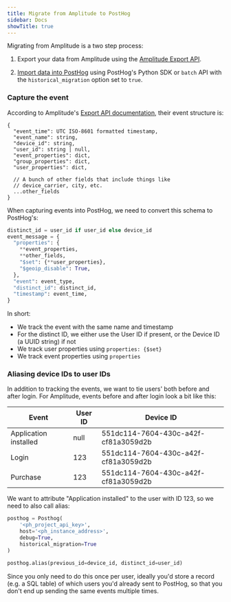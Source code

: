 ```yaml
---
title: Migrate from Amplitude to PostHog
sidebar: Docs
showTitle: true
---
```



<MigrationWarning />

Migrating from Amplitude is a two step process:

1. Export your data from Amplitude using the [Amplitude Export API](https://www.docs.developers.amplitude.com/analytics/apis/export-api/i).

2. [Import data into PostHog](/docs/migrate) using PostHog's Python SDK or `batch` API with the `historical_migration` option set to `true`.

### Capture the event

According to Amplitude's [Export API documentation](https://www.docs.developers.amplitude.com/analytics/apis/export-api/#response-schema), their event structure is:

```
{
  "event_time": UTC ISO-8601 formatted timestamp,
  "event_name": string,
  "device_id": string,
  "user_id": string | null,
  "event_properties": dict,
  "group_properties": dict,
  "user_properties": dict,
  
  // A bunch of other fields that include things like
  // device_carrier, city, etc.
  ...other_fields
}
```

When capturing events into PostHog, we need to convert this schema to PostHog's:

```python
distinct_id = user_id if user_id else device_id
event_message = {
  "properties": {
    **event_properties,
    **other_fields,
    "$set": {**user_properties},
    "$geoip_disable": True,
  },
  "event": event_type,
  "distinct_id": distinct_id,
  "timestamp": event_time,
}
```

In short:

- We track the event with the same name and timestamp
- For the distinct ID, we either use the User ID if present, or the Device ID (a UUID string) if not
- We track user properties using `properties: {$set}`
- We track event properties using `properties`

### Aliasing device IDs to user IDs

In addition to tracking the events, we want to tie users' both before and after login. For Amplitude, events before and after login look a bit like this:

| Event | User ID | Device ID |
|-------|---------|-----------|
| Application installed | null | 551dc114-7604-430c-a42f-cf81a3059d2b |
| Login | 123 | 551dc114-7604-430c-a42f-cf81a3059d2b |
| Purchase | 123 | 551dc114-7604-430c-a42f-cf81a3059d2b |

We want to attribute "Application installed" to the user with ID 123, so we need to also call alias:

```python
posthog = Posthog(
    '<ph_project_api_key>', 
    host='<ph_instance_address>',
    debug=True,
    historical_migration=True
)

posthog.alias(previous_id=device_id, distinct_id=user_id)
```

Since you only need to do this once per user, ideally you'd store a record (e.g. a SQL table) of which users you'd already sent to PostHog, so that you don't end up sending the same events multiple times.
